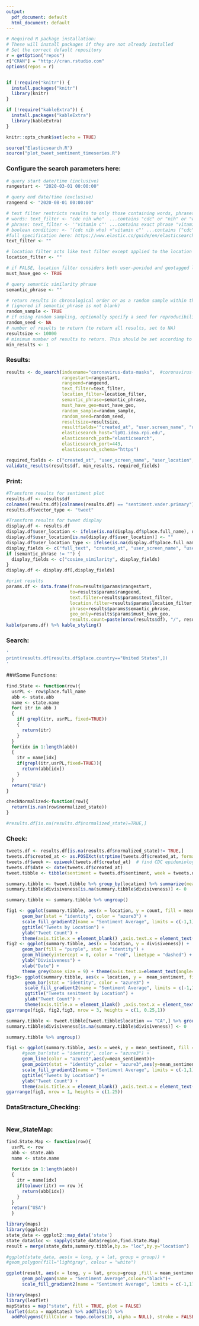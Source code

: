 ```yaml
---
output:
  pdf_document: default
  html_document: default
---
```

```r
# Required R package installation:
# These will install packages if they are not already installed
# Set the correct default repository
r = getOption("repos")
r["CRAN"] = "http://cran.rstudio.com"
options(repos = r)


if (!require("knitr")) {
  install.packages("knitr")
  library(knitr)
}

if (!require("kableExtra")) {
  install.packages("kableExtra")
  library(kableExtra)
}

knitr::opts_chunk$set(echo = TRUE)

source("Elasticsearch.R")
source("plot_tweet_sentiment_timeseries.R")
```

### Configure the search parameters here:

```r
# query start date/time (inclusive)
rangestart <- "2020-03-01 00:00:00"

# query end date/time (exclusive)
rangeend <- "2020-08-01 00:00:00"

# text filter restricts results to only those containing words, phrases, or meeting a boolean condition. This query syntax is very flexible and supports a wide variety of filter scenarios:
# words: text_filter <- "cdc nih who"  ...contains "cdc" or "nih" or "who"
# phrase: text_filter <- '"vitamin c"' ...contains exact phrase "vitamin c"
# boolean condition: <- '(cdc nih who) +"vitamin c"' ...contains ("cdc" or "nih" or "who") and exact phrase "vitamin c"
#full specification here: https://www.elastic.co/guide/en/elasticsearch/reference/current/query-dsl-simple-query-string-query.html
text_filter <- ""

# location filter acts like text filter except applied to the location of the tweet instead of its text body.
location_filter <- ""

# if FALSE, location filter considers both user-povided and geotagged locations. If TRUE, only geotagged locations are considered.
must_have_geo <- TRUE 

# query semantic similarity phrase
semantic_phrase <- ""

# return results in chronological order or as a random sample within the range
# (ignored if semantic_phrase is not blank)
random_sample <- TRUE
# if using random sampling, optionally specify a seed for reproducibility. For no seed, set to NA.
random_seed <- NA
# number of results to return (to return all results, set to NA)
resultsize <- 10000
# minimum number of results to return. This should be set according to the needs of the analysis (i.e. enough samples for statistical significance)
min_results <- 1
```

### Results:

```r
results <- do_search(indexname="coronavirus-data-masks",  #coronavirus-data-masks
                     rangestart=rangestart,
                     rangeend=rangeend,
                     text_filter=text_filter,
                     location_filter=location_filter,
                     semantic_phrase=semantic_phrase,
                     must_have_geo=must_have_geo,
                     random_sample=random_sample,
                     random_seed=random_seed,
                     resultsize=resultsize,
                     resultfields='"created_at", "user.screen_name", "user.location", "normalized_state","place.full_name", "place.country", "text", "full_text", "extended_tweet.full_text", "sentiment.vader.primary"',
                     elasticsearch_host="lp01.idea.rpi.edu",
                     elasticsearch_path="elasticsearch",
                     elasticsearch_port=443,
                     elasticsearch_schema="https")

required_fields <- c("created_at", "user_screen_name", "user_location","normalized_state", "place.full_name", "place.country", "full_text", "sentiment.vader.primary")
validate_results(results$df, min_results, required_fields)

```

### Print:
```r
#Transform results for sentiment plot
results.df <- results$df
colnames(results.df)[colnames(results.df) == "sentiment.vader.primary"] <- "sentiment"
results.df$vector_type <- "tweet"

#Transform results for tweet display
display.df <- results.df
display.df$user_location <- ifelse(is.na(display.df$place.full_name), display.df$user_location, paste(display.df$place.full_name, display.df$place.country, sep=", "))
display.df$user_location[is.na(display.df$user_location)] <- ""
display.df$user_location_type <- ifelse(is.na(display.df$place.full_name), "User", "Place")
display_fields <- c("full_text", "created_at", "user_screen_name", "user_location", "user_location_type", "sentiment")
if (semantic_phrase != "") {
  display_fields <- c("cosine_similarity", display_fields)
}
display.df <- display.df[,display_fields]

#print results
params.df <- data.frame(from=results$params$rangestart, 
                        to=results$params$rangeend,
                        text.filter=results$params$text_filter,
                        location.filter=results$params$location_filter,
                        phrase=results$params$semantic_phrase,
                        geo_only=results$params$must_have_geo,
                        results.count=paste(nrow(results$df), "/", results$total))
kable(params.df) %>% kable_styling()
```
### Search: 
```r
'
print(results.df[results.df$place.country=="United States",])
'
```

###Some Functions: 
```r
find.State <- function(row){
  usrPL <- row$place.full_name
  abb <- state.abb 
  name <- state.name 
  for( itr in abb )
  {
    if( grepl(itr, usrPL, fixed=TRUE))
    {
      return(itr)
    }
  }
  for(idx in 1:length(abb))
  {
    itr = name[idx]
    if(grepl(itr,usrPL,fixed=TRUE)){
      return(abb[idx])
    }
  }
  return("USA")
}

checkNormalized<-function(row){
  return(is.nan(row$normalized_state))
}

```

```r
#results.df[is.na(results.df$normalized_state)=TRUE,]
```


### Check:
```r
tweets.df <- results.df[is.na(results.df$normalized_state)!= TRUE,]
tweets.df$created_at <- as.POSIXct(strptime(tweets.df$created_at, format="%a %b %d %H:%M:%S +0000 %Y", tz="UTC"))
tweets.df$week <- epiweek(tweets.df$created_at)  # find CDC epidemiological week
tweets.df$date <- date(tweets.df$created_at)
tweet.tibble <- tibble(sentiment = tweets.df$sentiment, week = tweets.df$week, date = tweets.df$date, datetime = tweets.df$created_at, location = tweets.df$normalized_state  )

summary.tibble <- tweet.tibble %>% group_by(location) %>% summarize(mean_sentiment = mean(sentiment), sd_sentiment = sd(sentiment), count = length(datetime), divisiveness = divisiveness_score(sentiment))
summary.tibble$divisiveness[is.na(summary.tibble$divisiveness)] <- 0

summary.tibble <- summary.tibble %>% ungroup()

fig1 <- ggplot(summary.tibble, aes(x = location, y = count, fill = mean_sentiment)) + 
      geom_bar(stat = "identity", color = "azure3") + 
      scale_fill_gradient2(name = "Sentiment Average", limits = c(-1,1), low = "red", mid = "white", high = "green", midpoint = 0) +
      ggtitle("Tweets by Location") + 
      ylab("Tweet Count") +
      theme(axis.title.x = element_blank() ,axis.text.x = element_text(angle = 90, vjust = 0.5, hjust=1)   )
fig2 <- ggplot(summary.tibble, aes(x = location, y = divisiveness)) + 
      geom_bar(fill = "purple", stat = "identity") + 
      geom_hline(yintercept = 0, color = "red", linetype = "dashed") +
      ylab("Divisiveness") +
      xlab("Date") + 
      theme_grey(base_size = 9) + theme(axis.text.x=element_text(angle=90))
fig3<- ggplot(summary.tibble, aes(x = location, y =  mean_sentiment, fill = mean_sentiment)) + 
       geom_bar(stat = "identity", color = "azure3") + 
       scale_fill_gradient2(name = "Sentiment Average", limits = c(-1,1), low = "red", mid = "white", high = "green", midpoint = 0) +
       ggtitle("Tweets senitment by Location") + 
       ylab("Tweet Count") +
       theme(axis.title.x = element_blank() ,axis.text.x = element_text(angle = 90, vjust = 0.5, hjust=1)   )
ggarrange(fig1, fig2,fig3, nrow = 3, heights = c(1, 0.25,1))
```
```r
summary.tibble <- tweet.tibble[tweet.tibble$location == "CA",] %>% group_by(week) %>% summarize(mean_sentiment = mean(sentiment), sd_sentiment = sd(sentiment), count = length(datetime), divisiveness = divisiveness_score(sentiment))
summary.tibble$divisiveness[is.na(summary.tibble$divisiveness)] <- 0

summary.tibble %>% ungroup()

fig1 <- ggplot(summary.tibble, aes(x = week, y = mean_sentiment, fill = mean_sentiment)) + 
      #geom_bar(stat = "identity", color = "azure3") + 
      geom_line(color = "azure3",aes(y=mean_sentiment))+
      geom_point(stat = "identity",color = "azure3",aes(y=mean_sentiment))+
      scale_fill_gradient2(name = "Sentiment Average", limits = c(-1,1), low = "red", mid = "white", high = "green", midpoint = 0) +
      ggtitle("Tweets by Location") + 
      ylab("Tweet Count") +
      theme(axis.title.x = element_blank() ,axis.text.x = element_text(angle = 90, vjust = 0.5, hjust=1)   )
ggarrange(fig1, nrow = 1, heights = c(1.25))
```

### DataStracture_Checking:
```r
```

### New_StateMap:
```r
find.State.Map <- function(row){
  usrPL <- row
  abb <- state.abb 
  name <- state.name 
  
  for(idx in 1:length(abb))
  {
    itr = name[idx]
    if(tolower(itr) == row ){
      return(abb[idx])
    }
  }
  return("USA")
  }

library(maps)
library(ggplot2)
state_data <- ggplot2::map_data('state')
state_data$loc <- sapply(state_data$region,find.State.Map)
result = merge(state_data,summary.tibble,by.x= "loc",by.y="location")
```





```r
#ggplot(state_data, aes(x = long, y = lat, group = group)) +
#geom_polygon(fill="lightgray", colour = "white")

ggplot(result, aes(x = long, y = lat, group=group ,fill = mean_sentiment)) + 
      geom_polygon(name = "Sentiment Average",colour="black")+
      scale_fill_gradient2(name = "Sentiment Average", limits = c(-1,1), low = "red", mid = "white", high = "green", midpoint = 0)
```
```r
library(maps)
library(leaflet)
mapStates = map("state", fill = TRUE, plot = FALSE)
leaflet(data = mapStates) %>% addTiles() %>%
  addPolygons(fillColor = topo.colors(10, alpha = NULL), stroke = FALSE)
```



















